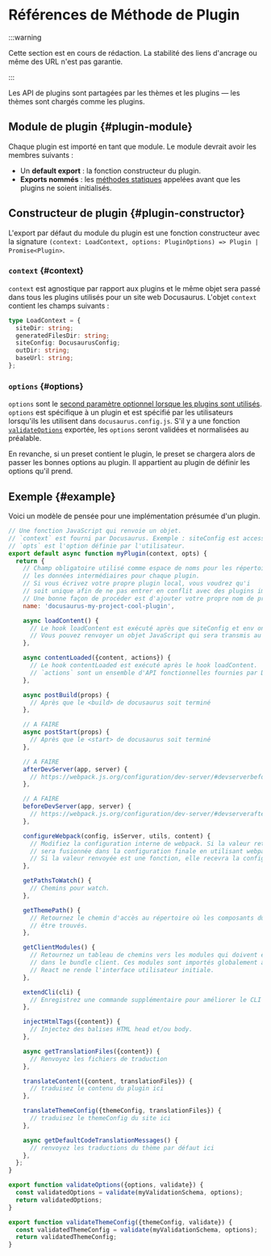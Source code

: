 # Références de Méthode de Plugin

:::warning

Cette section est en cours de rédaction. La stabilité des liens d'ancrage ou même des URL n'est pas garantie.

:::

Les API de plugins sont partagées par les thèmes et les plugins — les thèmes sont chargés comme les plugins.

## Module de plugin {#plugin-module}

Chaque plugin est importé en tant que module. Le module devrait avoir les membres suivants :

- Un **default export** : la fonction constructeur du plugin.
- **Exports nommés** : les [méthodes statiques](./static-methods.mdx) appelées avant que les plugins ne soient initialisés.

## Constructeur de plugin {#plugin-constructor}

L'export par défaut du module du plugin est une fonction constructeur avec la signature `(context: LoadContext, options: PluginOptions) => Plugin | Promise<Plugin>`.

### `context` {#context}

`context` est agnostique par rapport aux plugins et le même objet sera passé dans tous les plugins utilisés pour un site web Docusaurus. L'objet `context` contient les champs suivants :

```ts
type LoadContext = {
  siteDir: string;
  generatedFilesDir: string;
  siteConfig: DocusaurusConfig;
  outDir: string;
  baseUrl: string;
};
```

### `options` {#options}

`options` sont le [second paramètre optionnel lorsque les plugins sont utilisés](../../using-plugins.mdx#configuring-plugins). `options` est spécifique à un plugin et est spécifié par les utilisateurs lorsqu'ils les utilisent dans `docusaurus.config.js`. S'il y a une fonction [`validateOptions`](./static-methods.mdx#validateOptions) exportée, les `options` seront validées et normalisées au préalable.

En revanche, si un preset contient le plugin, le preset se chargera alors de passer les bonnes options au plugin. Il appartient au plugin de définir les options qu'il prend.

## Exemple {#example}

Voici un modèle de pensée pour une implémentation présumée d'un plugin.

```js
// Une fonction JavaScript qui renvoie un objet.
// `context` est fourni par Docusaurus. Exemple : siteConfig est accessible à partir du contexte.
// `opts` est l'option définie par l'utilisateur.
export default async function myPlugin(context, opts) {
  return {
    // Champ obligatoire utilisé comme espace de noms pour les répertoires où sont stockées
    // les données intermédiaires pour chaque plugin.
    // Si vous écrivez votre propre plugin local, vous voudrez qu'i
    // soit unique afin de ne pas entrer en conflit avec des plugins importés.
    // Une bonne façon de procéder est d'ajouter votre propre nom de projet à l'intérieur.
    name: 'docusaurus-my-project-cool-plugin',

    async loadContent() {
      // Le hook loadContent est exécuté après que siteConfig et env ont été chargés.
      // Vous pouvez renvoyer un objet JavaScript qui sera transmis au hook contentLoaded.
    },

    async contentLoaded({content, actions}) {
      // Le hook contentLoaded est exécuté après le hook loadContent.
      // `actions` sont un ensemble d'API fonctionnelles fournies par Docusaurus (par exemple, addRoute)
    },

    async postBuild(props) {
      // Après que le <build> de docusaurus soit terminé
    },

    // A FAIRE
    async postStart(props) {
      // Après que le <start> de docusaurus soit terminé
    },

    // A FAIRE
    afterDevServer(app, server) {
      // https://webpack.js.org/configuration/dev-server/#devserverbefore
    },

    // A FAIRE
    beforeDevServer(app, server) {
      // https://webpack.js.org/configuration/dev-server/#devserverafter
    },

    configureWebpack(config, isServer, utils, content) {
      // Modifiez la configuration interne de webpack. Si la valeur retournée est un Objet, elle
      // sera fusionnée dans la configuration finale en utilisant webpack-merge;
      // Si la valeur renvoyée est une fonction, elle recevra la configuration comme premier argument et un drapeau isServer comme deuxième argument.
    },

    getPathsToWatch() {
      // Chemins pour watch.
    },

    getThemePath() {
      // Retournez le chemin d'accès au répertoire où les composants du thème peuvent
      // être trouvés.
    },

    getClientModules() {
      // Retournez un tableau de chemins vers les modules qui doivent être importés
      // dans le bundle client. Ces modules sont importés globalement avant que
      // React ne rende l'interface utilisateur initiale.
    },

    extendCli(cli) {
      // Enregistrez une commande supplémentaire pour améliorer le CLI de Docusaurus
    },

    injectHtmlTags({content}) {
      // Injectez des balises HTML head et/ou body.
    },

    async getTranslationFiles({content}) {
      // Renvoyez les fichiers de traduction
    },

    translateContent({content, translationFiles}) {
      // traduisez le contenu du plugin ici
    },

    translateThemeConfig({themeConfig, translationFiles}) {
      // traduisez le themeConfig du site ici
    },

    async getDefaultCodeTranslationMessages() {
      // renvoyez les traductions du thème par défaut ici
    },
  };
}

export function validateOptions({options, validate}) {
  const validatedOptions = validate(myValidationSchema, options);
  return validatedOptions;
}

export function validateThemeConfig({themeConfig, validate}) {
  const validatedThemeConfig = validate(myValidationSchema, options);
  return validatedThemeConfig;
}
```
